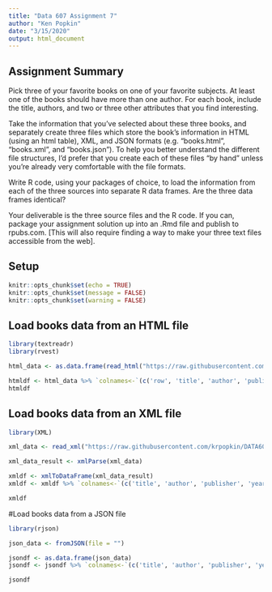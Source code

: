 ```yaml
---
title: "Data 607 Assignment 7"
author: "Ken Popkin"
date: "3/15/2020"
output: html_document
---
```

## Assignment Summary
Pick three of your favorite books on one of your favorite subjects. At least one of the books should have more than one author. For each book, include the title, authors, and two or three other attributes that you find interesting.
<br>

Take the information that you’ve selected about these three books, and separately create three files which store the book’s information in HTML (using an html table), XML, and JSON formats (e.g. “books.html”, “books.xml”, and “books.json”). To help you better understand the different file structures, I’d prefer that you create each of these files “by hand” unless you’re already very comfortable with the file formats. <br>

Write R code, using your packages of choice, to load the information from each of the three sources into separate R data frames. Are the three data frames identical? <br>

Your deliverable is the three source files and the R code. If you can, package your assignment solution up into an .Rmd file and publish to rpubs.com. [This will also require finding a way to make your three text files accessible from the web].<br>

## Setup
```r
knitr::opts_chunk$set(echo = TRUE)
knitr::opts_chunk$set(message = FALSE)
knitr::opts_chunk$set(warning = FALSE)
```

## Load books data from an HTML file
```r
library(textreadr)
library(rvest)
```

```r
html_data <- as.data.frame(read_html("https://raw.githubusercontent.com/krpopkin/DATA607-Class-Repository/master/Week_7/html/books_for_assignment5.html") %>% html_table(fill=TRUE))
```

```r
htmldf <- html_data %>% `colnames<-`(c('row', 'title', 'author', 'publisher', 'year', 'amazon_rank'))
htmldf
```

## Load books data from an XML file
```r
library(XML)
```

```r
xml_data <- read_xml("https://raw.githubusercontent.com/krpopkin/DATA607-Class-Repository/master/Week_7/xml/books_for_assignment5.xml")

xml_data_result <- xmlParse(xml_data)

xmldf <- xmlToDataFrame(xml_data_result)
xmldf <- xmldf %>% `colnames<-`(c('title', 'author', 'publisher', 'year', 'amazon_rank'))
```

```r
xmldf
```

#Load books data from a JSON file
```r
library(rjson)
```

```r
json_data <- fromJSON(file = "")
```

```r
jsondf <- as.data.frame(json_data)
jsondf <- jsondf %>% `colnames<-`(c('title', 'author', 'publisher', 'year', 'amazon_rank'))
```

```r
jsondf
```

